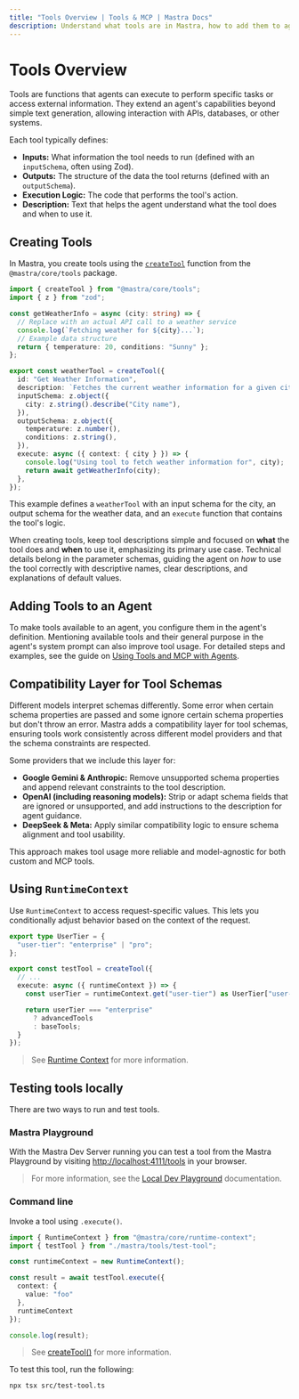 ```yaml
---
title: "Tools Overview | Tools & MCP | Mastra Docs"
description: Understand what tools are in Mastra, how to add them to agents, and best practices for designing effective tools.
---
```



# Tools Overview

Tools are functions that agents can execute to perform specific tasks or access external information. They extend an agent's capabilities beyond simple text generation, allowing interaction with APIs, databases, or other systems.

Each tool typically defines:

- **Inputs:** What information the tool needs to run (defined with an `inputSchema`, often using Zod).
- **Outputs:** The structure of the data the tool returns (defined with an `outputSchema`).
- **Execution Logic:** The code that performs the tool's action.
- **Description:** Text that helps the agent understand what the tool does and when to use it.

## Creating Tools

In Mastra, you create tools using the [`createTool`](/reference/tools/create-tool) function from the `@mastra/core/tools` package.

```typescript filename="src/mastra/tools/weatherInfo.ts" copy
import { createTool } from "@mastra/core/tools";
import { z } from "zod";

const getWeatherInfo = async (city: string) => {
  // Replace with an actual API call to a weather service
  console.log(`Fetching weather for ${city}...`);
  // Example data structure
  return { temperature: 20, conditions: "Sunny" };
};

export const weatherTool = createTool({
  id: "Get Weather Information",
  description: `Fetches the current weather information for a given city`,
  inputSchema: z.object({
    city: z.string().describe("City name"),
  }),
  outputSchema: z.object({
    temperature: z.number(),
    conditions: z.string(),
  }),
  execute: async ({ context: { city } }) => {
    console.log("Using tool to fetch weather information for", city);
    return await getWeatherInfo(city);
  },
});
```

This example defines a `weatherTool` with an input schema for the city, an output schema for the weather data, and an `execute` function that contains the tool's logic.

When creating tools, keep tool descriptions simple and focused on **what** the tool does and **when** to use it, emphasizing its primary use case. Technical details belong in the parameter schemas, guiding the agent on _how_ to use the tool correctly with descriptive names, clear descriptions, and explanations of default values.

## Adding Tools to an Agent

To make tools available to an agent, you configure them in the agent's definition. Mentioning available tools and their general purpose in the agent's system prompt can also improve tool usage. For detailed steps and examples, see the guide on [Using Tools and MCP with Agents](/docs/agents/using-tools-and-mcp#add-tools-to-an-agent).

## Compatibility Layer for Tool Schemas

Different models interpret schemas differently. Some error when certain schema properties are passed and some ignore certain schema properties but don't throw an error. Mastra adds a compatibility layer for tool schemas, ensuring tools work consistently across different model providers and that the schema constraints are respected.

Some providers that we include this layer for:

- **Google Gemini & Anthropic:** Remove unsupported schema properties and append relevant constraints to the tool description.
- **OpenAI (including reasoning models):** Strip or adapt schema fields that are ignored or unsupported, and add instructions to the description for agent guidance.
- **DeepSeek & Meta:** Apply similar compatibility logic to ensure schema alignment and tool usability.

This approach makes tool usage more reliable and model-agnostic for both custom and MCP tools.


## Using `RuntimeContext`

Use `RuntimeContext` to access request-specific values. This lets you conditionally adjust behavior based on the context of the request.

```typescript filename="src/mastra/tools/test-tool.ts" showLineNumbers
export type UserTier = {
  "user-tier": "enterprise" | "pro";
};

export const testTool = createTool({
  // ...
  execute: async ({ runtimeContext }) => {
    const userTier = runtimeContext.get("user-tier") as UserTier["user-tier"];

    return userTier === "enterprise"
      ? advancedTools
      : baseTools;
  }
});
```

> See [Runtime Context](../server-db/runtime-context.mdx) for more information.

## Testing tools locally
There are two ways to run and test tools.

<Steps>

### Mastra Playground

With the Mastra Dev Server running you can test a tool from the Mastra Playground by visiting [http://localhost:4111/tools](http://localhost:4111/tools) in your browser.

> For more information, see the [Local Dev Playground](/docs/server-db/local-dev-playground) documentation.

### Command line

Invoke a tool using `.execute()`.

```typescript filename="src/test-tool.ts" showLineNumbers copy
import { RuntimeContext } from "@mastra/core/runtime-context";
import { testTool } from "./mastra/tools/test-tool";

const runtimeContext = new RuntimeContext();

const result = await testTool.execute({
  context: {
    value: "foo"
  },
  runtimeContext
});

console.log(result);
```

> See [createTool()](../../reference/tools/create-tool.mdx) for more information.

To test this tool, run the following:

```bash copy
npx tsx src/test-tool.ts
```

</Steps>
